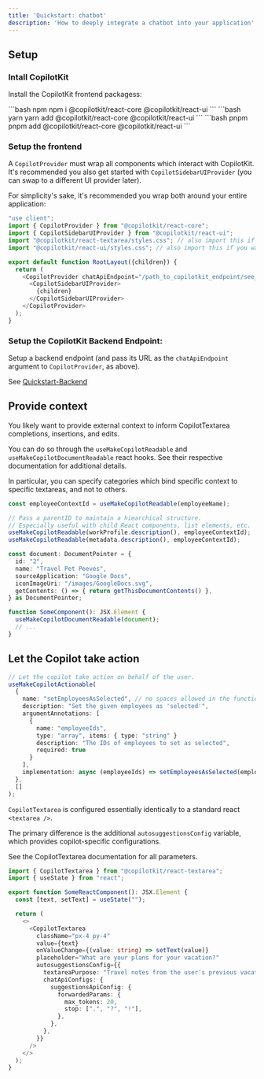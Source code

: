 ```yaml
---
title: 'Quickstart: chatbot'
description: 'How to deeply integrate a chatbot into your application'
---
```


## Setup

### Intall CopilotKit

Install the CopilotKit frontend packagess:

<CodeGroup>
  ```bash npm
  npm i @copilotkit/react-core @copilotkit/react-ui
  ``` 
  ```bash yarn
  yarn add @copilotkit/react-core @copilotkit/react-ui
  ```
  ```bash pnpm
  pnpm add @copilotkit/react-core @copilotkit/react-ui
  ```
</CodeGroup>

### Setup the frontend

A `CopilotProvider` must wrap all components which interact with CopilotKit.
It's recommended you also get started with `CopilotSidebarUIProvider` (you can swap to a different UI provider later).

For simplicity's sake, it's recommended you wrap both around your entire application:

```ts
"use client";
import { CopilotProvider } from "@copilotkit/react-core";
import { CopilotSidebarUIProvider } from "@copilotkit/react-ui";
import "@copilotkit/react-textarea/styles.css"; // also import this if you want to use the CopilotTextarea component
import "@copilotkit/react-ui/styles.css"; // also import this if you want to use the chatbot component

export default function RootLayout({children}) {
  return (
    <CopilotProvider chatApiEndpoint="/path_to_copilotkit_endpoint/see_below">
      <CopilotSidebarUIProvider>
        {children}
      </CopilotSidebarUIProvider>
    </CopilotProvider>
  );
}
```

### Setup the CopilotKit Backend Endpoint:

Setup a backend endpoint (and pass its URL as the `chatApiEndpoint` argument to `CopilotProvider`, as above).

See [Quickstart-Backend](/getting-started/quickstart-backend)


## Provide context
You likely want to provide external context to inform CopilotTextarea completions, insertions, and edits.

You can do so through the `useMakeCopilotReadable` and `useMakeCopilotDocumentReadable` react hooks.
See their respective documentation for additional details.

In particular, you can specify categories which bind specific context to specific textareas, and not to others.

```ts
const employeeContextId = useMakeCopilotReadable(employeeName);

// Pass a parentID to maintain a hiearchical structure.
// Especially useful with child React components, list elements, etc.
useMakeCopilotReadable(workProfile.description(), employeeContextId);
useMakeCopilotReadable(metadata.description(), employeeContextId);

const document: DocumentPointer = {
  id: "2",
  name: "Travel Pet Peeves",
  sourceApplication: "Google Docs",
  iconImageUri: "/images/GoogleDocs.svg",
  getContents: () => { return getThisDocumentContents() },
} as DocumentPointer;

function SomeComponent(): JSX.Element {
  useMakeCopilotDocumentReadable(document);
  // ...
}
```


## Let the Copilot take action
```ts
// Let the copilot take action on behalf of the user.
useMakeCopilotActionable(
  {
    name: "setEmployeesAsSelected", // no spaces allowed in the function name
    description: "Set the given employees as 'selected'",
    argumentAnnotations: [
      {
        name: "employeeIds",
        type: "array", items: { type: "string" }
        description: "The IDs of employees to set as selected",
        required: true
      }
    ],
    implementation: async (employeeIds) => setEmployeesAsSelected(employeeIds),
  },
  []
);
```

`CopilotTextarea` is configured essentially identically to a standard react `<textarea />`.

The primary difference is the additional `autosuggestionsConfig` variable, which provides copilot-specific configurations.

See the CopilotTextarea documentation for all parameters. 

```ts
import { CopilotTextarea } from "@copilotkit/react-textarea";
import { useState } from "react";

export function SomeReactComponent(): JSX.Element {
  const [text, setText] = useState("");

  return (
    <>
      <CopilotTextarea
        className="px-4 py-4"
        value={text}
        onValueChange={(value: string) => setText(value)}
        placeholder="What are your plans for your vacation?"
        autosuggestionsConfig={{
          textareaPurpose: "Travel notes from the user's previous vacations. Likely written in a colloquial style, but adjust as needed.",
          chatApiConfigs: {
            suggestionsApiConfig: {
              forwardedParams: {
                max_tokens: 20,
                stop: [".", "?", "!"],
              },
            },
          },
        }}
      />
    </>
  );
}
```

